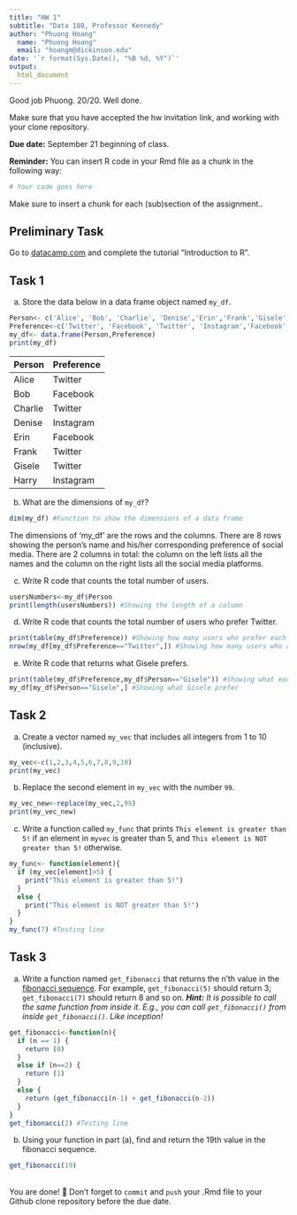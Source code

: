 ```yaml
---
title: "HW 1" 
subtitle: "Data 180, Professor Kennedy"
author: "Phuong Hoang"
  name: "Phuong Hoang"
  email: "hoangm@dickinson.edu"
date: '`r format(Sys.Date(), "%B %d, %Y")`'
output: 
  html_document
---
```

Good job Phuong. 20/20. Well done. 

Make sure that you have accepted the hw invitation link, and working with your clone repository.

**Due date:** September 21 beginning of class.

**Reminder:** You can insert R code in your Rmd file as a chunk in the following way:
```r
# Your code goes here
```
Make sure to insert a chunk for each (sub)section of the assignment..

## Preliminary Task
Go to [datacamp.com](https://datacamp.com) and complete the tutorial "Introduction to R".


## Task 1
a) Store the data below in a data frame object named `my_df`.
```r
Person<- c('Alice', 'Bob', 'Charlie', 'Denise','Erin','Frank','Gisele','Harry')
Preference<-c('Twitter', 'Facebook', 'Twitter', 'Instagram','Facebook','Twitter','Twitter','Instagram')
my_df<- data.frame(Person,Preference)
print(my_df)
```


|Person | Preference|
|:------|:----------|
|Alice | Twitter |
| Bob | Facebook |
| Charlie | Twitter |
| Denise | Instagram |
| Erin | Facebook |
| Frank | Twitter |
| Gisele | Twitter |
| Harry | Instagram |

b) What are the dimensions of `my_df`?
```r
dim(my_df) #Function to show the dimensions of a data frame
```
The dimensions of 'my_df' are the rows and the columns. There are 8 rows showing the person's name and his/her corresponding preference of social media. There are 2 columns in total: the column on the left lists all the names and the column on the right lists all the social media platforms.

c) Write R code that counts the total number of users.
```r
usersNumbers<-my_df$Person
print(length(usersNumbers)) #Showing the length of a column
```

d) Write R code that counts the total number of users who prefer Twitter.
```r
print(table(my_df$Preference)) #Showing how many users who prefer each platform
nrow(my_df[my_df$Preference=="Twitter",]) #Showing how many users who actually prefer Twitter
```


e) Write R code that returns what Gisele prefers.
```r
print(table(my_df$Preference,my_df$Person=="Gisele")) #Showing what each person prefer
my_df[my_df$Person=="Gisele",] #Showing what Gisele prefer
```

## Task 2
a) Create a vector named `my_vec` that includes all integers from 1 to 10 (inclusive).
```r
my_vec<-c(1,2,3,4,5,6,7,8,9,10)
print(my_vec)
```

b) Replace the second element in `my_vec` with the number `99`.
```r
my_vec_new<-replace(my_vec,2,99)
print(my_vec_new)
```


c) Write a function called `my_func` that prints `This element is greater than 5!` if an element in `myvec` is greater than 5, and `This element is NOT greater than 5!` otherwise.
```r
my_func<- function(element){
  if (my_vec[element]>5) {
    print("This element is greater than 5!")
  }
  else {
    print("This element is NOT greater than 5!")
  }
}
my_func(7) #Testing line
```

## Task 3
a. Write a function named `get_fibonacci` that returns the n'th value in the [fibonacci sequence](https://www.mathsisfun.com/numbers/fibonacci-sequence.html). For example, `get_fibonacci(5)` should return 3; `get_fibonacci(7)` should return 8 and so on. ***Hint:** It is possible to call the same function from inside it. E.g., you can call `get_fibonacci()` from inside `get_fibonacci()`. Like inception!*
 
```r
get_fibonacci<-function(n){
  if (n == 1) {
    return (0)
  }
  else if (n==2) {
    return (1)
  }
  else {
    return (get_fibonacci(n-1) + get_fibonacci(n-2))
  }
}
get_fibonacci(2) #Testing line

```

b. Using your function in part (a), find and return the 19th value in the fibonacci sequence.

```r
get_fibonacci(19)
```

<br>
You are done! 🏁 Don't forget to `commit` and `push` your .Rmd file to your Github clone repository before the due date.
<br>

